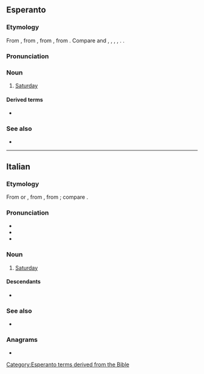 {{also|Sabato}}
==Esperanto==
{{wikipedia|lang=eo}}

===Etymology===
From {{bor|eo|it|sabato}}, from {{der|eo|la|sabbatum||Sabbath; Saturday}}, from {{der|eo|grc|σάββατον|t=Sabbath}}, from {{der|eo|hbo|שבת|tr=shabbat|t=Sabbath}}. Compare {{cog|pt|-}} and {{cog|es|sábado}}, {{cog|pl|sobota}}, {{cog|ru|суббота}}, {{cog|fr|samedi}}, {{cog|yi|שבת}}. {{doublet|eo|ŝabato}}.

===Pronunciation===
{{eo-IPA|a=Eo-sabato.ogg}}

===Noun===
{{eo-head}}

# [[Saturday]]
#: {{ux|eo|Hodiaŭ estas '''sabato''', kaj morgaŭ estos dimanĉo.|Today is Saturday, and tomorrow will be Sunday.}}

====Derived terms====
* {{l|eo|sabate}}

===See also===
* {{list:days of the week/eo}}

{{eo BRO|5}}
{{eo GCSE|0}}
{{Universala Vortaro}}

[[Category:Esperanto terms derived from the Bible]]

----

==Italian==

===Etymology===
From {{inh|it|la|-}} or {{der|it|EL.|sabbatum}}, from {{der|it|grc|σάββατον}}, from {{der|it|he|שבת|tr=shabbat||Sabbath}}; compare {{cog|en|Sabbath}}.

===Pronunciation===
* {{it-IPA|sàbato}}
* {{audio|it|It-sabato.ogg|audio}}
* {{hyphenation|it|sà|ba|to}}

===Noun===
{{it-noun|m}}

# [[Saturday]]

====Descendants====
* {{desc|bor=1|th|สะบาโต}}

===See also===
* {{list:days of the week/it}}

===Anagrams===
* {{anagrams|it|a=aabost|basato|sabota}}